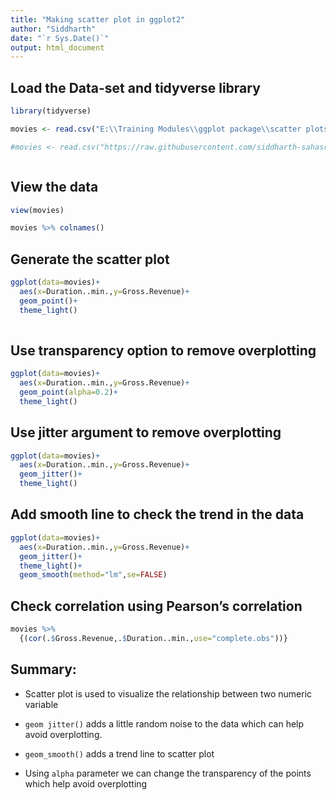 ---
title: "Making scatter plot in ggplot2"
author: "Siddharth"
date: "`r Sys.Date()`"
output: html_document
---

## Load the Data-set and tidyverse library

```{r}

library(tidyverse)

movies <- read.csv("E:\\Training Modules\\ggplot package\\scatter plots\\IMDB Movies.csv")

#movies <- read.csv("https://raw.githubusercontent.com/siddharth-sahasrabudhe/ggplot2-package---data-visualisation-in-R/main/IMDB%20Movies.csv")



```

## View the data

```{r}

view(movies)

movies %>% colnames()

```

## Generate the scatter plot

```{r}

ggplot(data=movies)+
  aes(x=Duration..min.,y=Gross.Revenue)+
  geom_point()+
  theme_light()
  

```

## Use transparency option to remove overplotting

```{r}
ggplot(data=movies)+
  aes(x=Duration..min.,y=Gross.Revenue)+
  geom_point(alpha=0.2)+
  theme_light()

```

## Use jitter argument to remove overplotting

```{r}

ggplot(data=movies)+
  aes(x=Duration..min.,y=Gross.Revenue)+
  geom_jitter()+
  theme_light()

```

## Add smooth line to check the trend in the data

```{r}
ggplot(data=movies)+
  aes(x=Duration..min.,y=Gross.Revenue)+
  geom_jitter()+
  theme_light()+
  geom_smooth(method="lm",se=FALSE)

```

## Check correlation using Pearson's correlation

```{r}

movies %>%
  {(cor(.$Gross.Revenue,.$Duration..min.,use="complete.obs"))}
```

## Summary:

-   Scatter plot is used to visualize the relationship between two numeric variable

-   `geom jitter()` adds a little random noise to the data which can help avoid overplotting.

-   `geom_smooth()` adds a trend line to scatter plot

-   Using `alpha` parameter we can change the transparency of the points which help avoid overplotting
